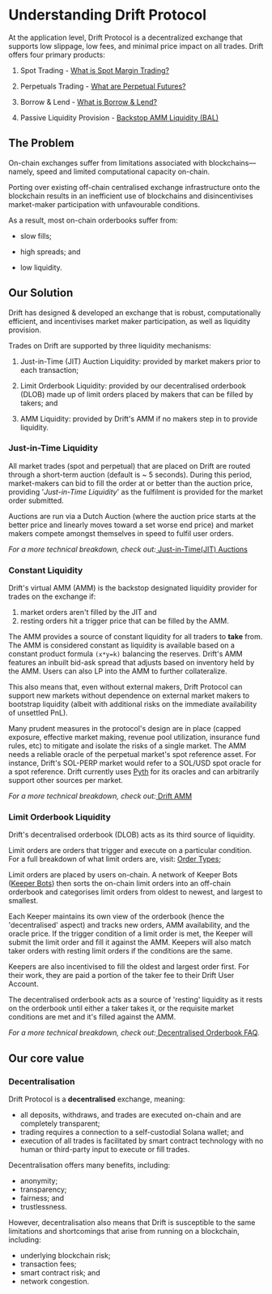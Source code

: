 # Understanding Drift Protocol

At the application level, Drift Protocol is a decentralized exchange that supports low slippage, low fees, and minimal price impact on all trades. Drift offers four primary products:

1.  Spot Trading - [What is Spot Margin Trading?](/trading/spot-margin-trading)

2.  Perpetuals Trading - [What are Perpetual Futures?](/trading/what-are-perpetual-futures)

3.  Borrow & Lend - [What is Borrow & Lend?](/lend-borrow/what-is-lend-borrow)

4.  Passive Liquidity Provision - [Backstop AMM Liquidity (BAL)](/backstop-amm-liquidity/bal-provider-overview)

## The Problem

On-chain exchanges suffer from limitations associated with blockchains—namely, speed and limited computational capacity on-chain.

Porting over existing off-chain centralised exchange infrastructure onto the blockchain results in an inefficient use of blockchains and disincentivises market-maker participation with unfavourable conditions.

As a result, most on-chain orderbooks suffer from:

- slow fills;

- high spreads; and

- low liquidity.

## Our Solution

Drift has designed & developed an exchange that is robust, computationally efficient, and incentivises market maker participation, as well as liquidity provision.

Trades on Drift are supported by three liquidity mechanisms:

1.  Just-in-Time (JIT) Auction Liquidity: provided by market makers prior to each transaction;

2.  Limit Orderbook Liquidity: provided by our decentralised orderbook (DLOB) made up of limit orders placed by makers that can be filled by takers; and

3.  AMM Liquidity: provided by Drift's AMM if no makers step in to provide liquidity.

### Just-in-Time Liquidity

All market trades (spot and perpetual) that are placed on Drift are routed through a short-term auction (default is \~ 5 seconds). During this period, market-makers can bid to fill the order at or better than the auction price, providing '_Just-in-Time Liquidity_' as the fulfilment is provided for the market order submitted.

Auctions are run via a Dutch Auction (where the auction price starts at the better price and linearly moves toward a set worse end price) and market makers compete amongst themselves in speed to fulfil user orders.

_For a more technical breakdown, check out:_[ Just-in-Time(JIT) Auctions](/about-v2/jit-auctions)

### Constant Liquidity

Drift's virtual AMM (AMM) is the backstop designated liquidity provider for trades on the exchange if:

1. market orders aren't filled by the JIT and
2. resting orders hit a trigger price that can be filled by the AMM.

The AMM provides a source of constant liquidity for all traders to **take** from. The AMM is considered constant as liquidity is available based on a constant product formula `(x*y=k)` balancing the reserves. Drift's AMM features an inbuilt bid-ask spread that adjusts based on inventory held by the AMM. Users can also LP into the AMM to further collateralize.

This also means that, even without external makers, Drift Protocol can support new markets without dependence on external market makers to bootstrap liquidity (albeit with additional risks on the immediate availability of unsettled PnL).

Many prudent measures in the protocol's design are in place (capped exposure, effective market making, revenue pool utilization, insurance fund rules, etc) to mitigate and isolate the risks of a single market. The AMM needs a reliable oracle of the perpetual market's spot reference asset. For instance, Drift's SOL-PERP market would refer to a SOL/USD spot oracle for a spot reference. Drift currently uses [Pyth](https://pyth.network/) for its oracles and can arbitrarily support other sources per market.

_For a more technical breakdown, check out:_[ Drift AMM](/about-v2/drift-amm)

### Limit Orderbook Liquidity

Drift's decentralised orderbook (DLOB) acts as its third source of liquidity.

Limit orders are orders that trigger and execute on a particular condition. For a full breakdown of what limit orders are, visit: [Order Types](/trading/order-types);

Limit orders are placed by users on-chain. A network of Keeper Bots ([Keeper Bots](/about-v2/keepers)) then sorts the on-chain limit orders into an off-chain orderbook and categorises limit orders from oldest to newest, and largest to smallest.

Each Keeper maintains its own view of the orderbook (hence the 'decentralised' aspect) and tracks new orders, AMM availability, and the oracle price. If the trigger condition of a limit order is met, the Keeper will submit the limit order and fill it against the AMM. Keepers will also match taker orders with resting limit orders if the conditions are the same.

Keepers are also incentivised to fill the oldest and largest order first. For their work, they are paid a portion of the taker fee to their Drift User Account.

The decentralised orderbook acts as a source of 'resting' liquidity as it rests on the orderbook until either a taker takes it, or the requisite market conditions are met and it's filled against the AMM.

_For a more technical breakdown, check out:_[ Decentralised Orderbook FAQ](/about-v2/decentralized-orderbook).

## Our core value

### Decentralisation

Drift Protocol is a **decentralised** exchange, meaning:

- all deposits, withdraws, and trades are executed on-chain and are completely transparent;
- trading requires a connection to a self-custodial Solana wallet; and
- execution of all trades is facilitated by smart contract technology with no human or third-party input to execute or fill trades.

Decentralisation offers many benefits, including:

- anonymity;
- transparency;
- fairness; and
- trustlessness.

However, decentralisation also means that Drift is susceptible to the same limitations and shortcomings that arise from running on a blockchain, including:

- underlying blockchain risk;
- transaction fees;
- smart contract risk; and
- network congestion.

